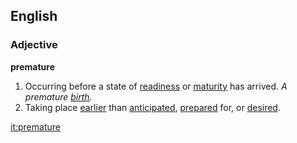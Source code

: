==English==
===Adjective===
'''premature'''
#Occurring before a state of [[readiness]] or [[maturity]] has arrived. ''A premature [[birth]].''
#Taking place [[earlier]] than [[anticipated]], [[prepared]] for, or [[desired]].

[[it:premature]]